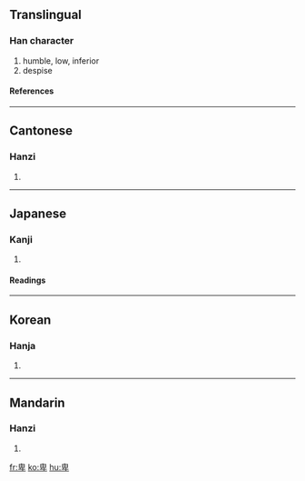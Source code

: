 ==Translingual==
===Han character===
{{Han char|rn=24|rad=十|as=06|sn=8|four=2640<sub>0</sub>|canj=竹田竹十 (HWHJ)}}
# humble, low, inferior
# despise
====References====
{{Han ref|kx=0156.270|dkj=02738|dj=0356.170|hdz=10063.010|uh=5351|ud=21329|bh=A8F5|bd=43253}}
----
==Cantonese==
===Hanzi===
{{yue-hanzi|jyut=|y=bei1}}
# {{defn|Cantonese}}
----
==Japanese==
===Kanji===
{{ja-kanji|grade=|rs=十06}}
# {{defn|Japanese}} 
====Readings====
{{ja-readings|on=[[ひ]] (hi)|kun=[[ひくい]] (hikui), [[いやしい]] (iyashii), [[いやしめる]] (iyashimeru)}}
----
==Korean==
===Hanja===
{{ko-hanja|hangeul=비|rv=bi|mr=pi}}
# {{defn|Korean}}
----
==Mandarin==
===Hanzi===
{{cmn-hanzi|pin=[[bēi]] (bei1)|wg=pei<sup>1</sup>}}
# {{defn|Mandarin}}

[[fr:卑]]
[[ko:卑]]
[[hu:卑]]